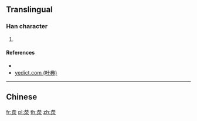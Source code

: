 ==Translingual==

===Han character===
{{Han char|rn=85|rad=水|as=04|sn=7|four=|canj=TTE|ids=⿱井水}}

# {{defn|Han|sort=水04}}

====References====
* {{Han ref|kx=0607.140|dkj=17156|dj=1001.010|hdz=31556.050|uh=6C6C|ud=27756}}
* [http://yedict.com/htm/6C/6C6C.htm yedict.com (叶典)]

----

==Chinese==
{{zh-see|阱|v}}

[[fr:汬]]
[[pl:汬]]
[[th:汬]]
[[zh:汬]]